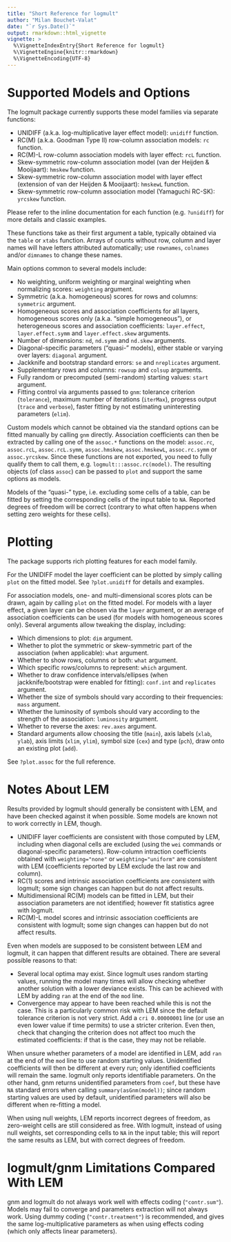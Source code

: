 ```yaml
---
title: "Short Reference for logmult"
author: "Milan Bouchet-Valat"
date: "`r Sys.Date()`"
output: rmarkdown::html_vignette
vignette: >
  %\VignetteIndexEntry{Short Reference for logmult}
  %\VignetteEngine{knitr::rmarkdown}
  %\VignetteEncoding{UTF-8}
---
```


# Supported Models and Options

The logmult package currently supports these model families via separate functions:

* UNIDIFF (a.k.a. log-multiplicative layer effect model): `unidiff` function.
* RC(M) (a.k.a. Goodman Type II) row-column association models: `rc` function.
* RC(M)-L row-column association models with layer effect: `rcL` function.
* Skew-symmetric row-column association model (van der Heijden & Mooijaart): `hmskew` function.
* Skew-symmetric row-column association model with layer effect (extension of
  van der Heijden & Mooijaart): `hmskewL` function.
* Skew-symmetric row-column association model (Yamaguchi RC-SK): `yrcskew` function.

Please refer to the inline documentation for each function (e.g. `?unidiff`) for more details
and classic examples.

These functions take as their first argument a table, typically obtained via the `table`
or `xtabs` function. Arrays of counts without row, column and layer names will have
letters attributed automatically; use `rownames`, `colnames` and/or `dimnames` to change
these names.

Main options common to several models include:

* No weighting, uniform weighting or marginal weighting when normalizing scores:
  `weighting` argument.
* Symmetric (a.k.a. homogeneous) scores for rows and columns: `symmetric` argument.
* Homogeneous scores and association coefficients for all layers, homogeneous scores only
  (a.k.a. "simple homogeneous"), or heterogeneous scores and association coefficients:
  `layer.effect`, `layer.effect.symm` and `layer.effect.skew` arguments.
* Number of dimensions: `nd`, `nd.symm` and `nd.skew` arguments.
* Diagonal-specific parameters ("quasi-" models), either stable or varying over layers:
  `diagonal` argument.
* Jackknife and bootstrap standard errors: `se` and `nreplicates` argument.
* Supplementary rows and columns: `rowsup` and `colsup` arguments.
* Fully random or precomputed (semi-random) starting values: `start` argument.
* Fitting control via arguments passed to `gnm`: tolerance criterion (`tolerance`),
  maximum number of iterations (`iterMax`), progress output (`trace` and `verbose`),
  faster fitting by not estimating uninteresting parameters (`elim`).

Custom models which cannot be obtained via the standard options can be fitted manually
by calling `gnm` directly. Association coefficients can then be extracted by calling one of
the `assoc.*` functions on the model: `assoc.rc`, `assoc.rcL`, `assoc.rcL.symm`,
`assoc.hmskew`, `assoc.hmskewL`, `assoc.rc.symm` or `assoc.yrcskew`. Since these functions
are not exported, you need to fully qualify them to call them, e.g. `logmult:::assoc.rc(model)`.
The resulting objects (of class `assoc`) can be passed to `plot` and support the same options
as models.

Models of the "quasi-" type, i.e. excluding some cells of a table, can be fitted by setting
the corresponding cells of the input table to `NA`. Reported degrees of freedom will be correct
(contrary to what often happens when setting zero weights for these cells).

# Plotting

The package supports rich plotting features for each model family.

For the UNIDIFF model the layer coefficient can be plotted by simply calling `plot`
on the fitted model. See `?plot.unidiff` for details and examples.

For association models, one- and multi-dimensional scores plots can be drawn, again by calling
`plot` on the fitted model. For models with a layer effect, a given layer can be chosen via the
`layer` argument, or an average of association coefficients can be used (for models with
homogeneous scores only). Several arguments allow tweaking the display, including:

* Which dimensions to plot: `dim` argument.
* Whether to plot the symmetric or skew-symmetric part of the association (when applicable):
  `what` argument.
* Whether to show rows, columns or both: `what` argument.
* Which specific rows/columns to represent: `which` argument.
* Whether to draw confidence intervals/ellipses (when jackknife/bootstrap were enabled
  for fitting): `conf.int` and `replicates` argument.
* Whether the size of symbols should vary according to their frequencies: `mass` argument.
* Whether the luminosity of symbols should vary according to the strength of the association:
  `luminosity` argument.
* Whether to reverse the axes: `rev.axes` argument.
* Standard arguments allow choosing the title (`main`), axis labels (`xlab`, `ylab`),
  axis limits (`xlim`, `ylim`), symbol size (`cex`) and type (`pch`), draw onto an existing
  plot (`add`).

See `?plot.assoc` for the full reference.

# Notes About LEM

Results provided by logmult should generally be consistent with LEM, and have been checked
against it when possible. Some models are known not to work correctly in LEM, though.

* UNIDIFF layer coefficients are consistent with those computed by LEM, including when diagonal
  cells are excluded (using the `wei` commands or diagonal-specific parameters).
  Row-column intraction coefficients obtained with `weighting="none"` or `weighting="uniform"` are consistent with LEM
  (coefficients reported by LEM exclude the last row and column).
* RC(1) scores and intrinsic association coefficients are consistent with logmult; some sign
  changes can happen but do not affect results.
* Multidimensional RC(M) models can be fitted in LEM, but their association parameters
  are not identified; however fit statistics agree with logmult.
* RC(M)-L model scores and intrinsic association coefficients are consistent with logmult;
  some sign changes can happen but do not affect results.

Even when models are supposed to be consistent between LEM and logmult, it can happen that
different results are obtained. There are several possible reasons to that:

* Several local optima may exist. Since logmult uses random starting values, running the model
  many times will allow checking whether another solution with a lower deviance exists. This can
  be achieved with LEM by adding `ran` at the end of the `mod` line.
* Convergence may appear to have been reached while this is not the case. This is a
  particularly common risk with LEM since the default tolerance criterion is not very strict.
  Add a `cri 0.00000001` line (or use an even lower value if time permits) to use a stricter
  criterion. Even then, check that changing the criterion does not affect
  too much the estimated coefficients: if that is the case, they may not be reliable.

When unsure whether parameters of a model are identified in LEM, add `ran` at the end
of the `mod` line to use random starting values. Unidentified coefficients will then be
different at every run; only identified coefficients will remain the same. logmult only
reports identifiable parameters. On the other hand, gnm returns unidentified parameters
from `coef`, but these have `NA` standard errors when calling `summary(asGnm(model))`;
since random starting values are used by default, unidentified parameters will also be
different when re-fitting a model.

When using null weights, LEM reports incorrect degrees of freedom, as zero-weight cells
are still considered as free. With logmult, instead of using null weights, set corresponding
cells to `NA` in the input table; this will report the same results as LEM, but with correct
degrees of freedom.

# logmult/gnm Limitations Compared With LEM

gnm and logmult do not always work well with effects coding (`"contr.sum"`). Models may fail
to converge and parameters extraction will not always work. Using dummy coding
(`"contr.treatment"`) is recommended, and gives the same log-multiplicative parameters as
when using effects coding (which only affects linear parameters).
